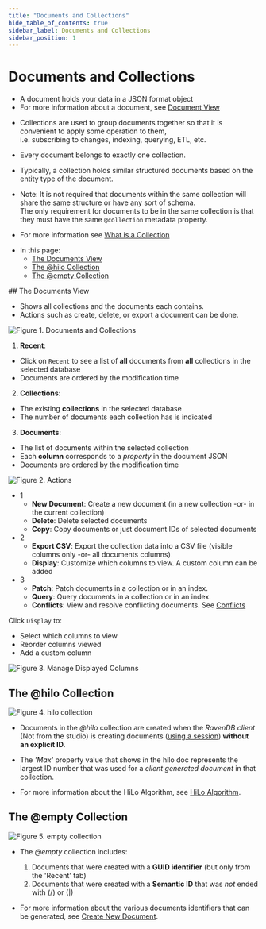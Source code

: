 ```yaml
---
title: "Documents and Collections"
hide_table_of_contents: true
sidebar_label: Documents and Collections
sidebar_position: 1
---
```



# Documents and Collections
<Admonition type="note" title="Documents" id="documents" href="#documents">

* A document holds your data in a JSON format object  
* For more information about a document, see [Document View](../../../studio/database/documents/document-view.mdx)
</Admonition>

<Admonition type="note" title="Collections" id="collections" href="#collections">

* Collections are used to group documents together so that it is convenient to apply some operation to them,  
  i.e. subscribing to changes, indexing, querying, ETL, etc.  

* Every document belongs to exactly one collection.  

* Typically, a collection holds similar structured documents based on the entity type of the document.  

* Note: It is not required that documents within the same collection will share the same structure or have any sort of schema.  
  The only requirement for documents to be in the same collection is that they must have the same `@collection` metadata property.  

* For more information see [What is a Collection](../../../client-api/faq/what-is-a-collection.mdx)  
</Admonition>

<Admonition type="note" title="Note">

* In this page:  
  * [The Documents View](../../../studio/database/documents/documents-and-collections.mdx#the-documents-view)  
  * [The @hilo Collection](../../../studio/database/documents/documents-and-collections.mdx#the-@hilo-collection)  
  * [The @empty Collection](../../../studio/database/documents/documents-and-collections.mdx#the-@empty-collection)  
</Admonition>
## The Documents View  

* Shows all collections and the documents each contains.  
* Actions such as create, delete, or export a document can be done.  

![Figure 1. Documents and Collections](./assets/documents-and-collections-1.png)

1.  **Recent**:
  *  Click on `Recent` to see a list of **all** documents from **all** collections in the selected database  
  *  Documents are ordered by the modification time  

2.  **Collections**:
  *  The existing **collections** in the selected database  
  *  The number of documents each collection has is indicated  

3.  **Documents**:
  *  The list of documents within the selected collection  
  *  Each **column** corresponds to a _property_ in the document JSON  
  *  Documents are ordered by the modification time  


  

![Figure 2. Actions](./assets/documents-and-collections-2.png)

* 1  
  * **New Document**: Create a new document (in a new collection -or- in the current collection)  
  * **Delete**: Delete selected documents  
  * **Copy**: Copy documents or just document IDs of selected documents  
* 2  
  *  **Export CSV**: Export the collection data into a CSV file (visible columns only -or- all documents columns)  
  *  **Display**: Customize which columns to view. A custom column can be added  
* 3  
  * **Patch**: Patch documents in a collection or in an index.  
  * **Query**: Query documents in a collection or in an index.  
  * **Conflicts**: View and resolve conflicting documents. See [Conflicts](../../../studio/database/documents/conflicts-view.mdx)  


  

Click `Display` to:  

* Select which columns to view  
* Reorder columns viewed  
* Add a custom column  


![Figure 3. Manage Displayed Columns](./assets/documents-and-collections-3.png)



## The @hilo Collection  

![Figure 4. hilo collection](./assets/documents-and-collections-4.png)

* Documents in the _@hilo_ collection are created when the _RavenDB client_ (Not from the studio) is creating documents ([using a session](../../../client-api/session/storing-entities.mdx))
**without an explicit ID**.  

* The _'Max'_ property value that shows in the hilo doc represents the largest ID number that was used for a _client generated document_ in that collection.  

* For more information about the HiLo Algorithm, see [HiLo Algorithm](../../../client-api/document-identifiers/hilo-algorithm.mdx).  


## The @empty Collection  

![Figure 5. empty collection](./assets/documents-and-collections-5.png)

* The _@empty_ collection includes:  
  1. Documents that were created with a **GUID identifier** (but only from the 'Recent' tab)  
  2. Documents that were created with a **Semantic ID** that was _not_ ended with (/) or (|)  

* For more information about the various documents identifiers that can be generated, 
  see [Create New Document](../../../studio/database/documents/create-new-document.mdx#create-new-document).  


